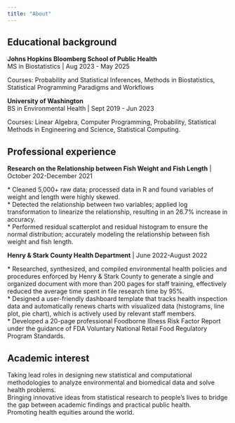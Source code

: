 ```yaml
---
title: "About"
---
```


## Educational background

**Johns Hopkins Bloomberg School of Public Health**\
MS in Biostatistics \| Aug 2023 - May 2025

Courses: Probability and Statistical Inferences, Methods in Biostatistics, Statistical Programming Paradigms and Workflows

**University of Washington**\
BS in Environmental Health \| Sept 2019 - Jun 2023

Courses: Linear Algebra, Computer Programming, Probability, Statistical Methods in Engineering and Science, Statistical Computing.

## Professional experience

**Research on the Relationship between Fish Weight and Fish Length** \| October 202-December 2021

\* Cleaned 5,000+ raw data; processed data in R and found variables of weight and length were highly skewed.\
\* Detected the relationship between two variables; applied log transformation to linearize the relationship, resulting in an 26.7% increase in accuracy.\
\* Performed residual scatterplot and residual histogram to ensure the normal distribution; accurately modeling the relationship between fish weight and fish length.

**Henry & Stark County Health Department** \| June 2022-August 2022

\* Researched, synthesized, and compiled environmental health policies and procedures enforced by Henry & Stark County to generate a single and organized document with more than 200 pages for staff training, effectively reduced the average time spent in file research time by 95%.\
\* Designed a user-friendly dashboard template that tracks health inspection data and automatically renews charts with visualized data (histograms, line plot, pie chart), which is actively used by relevant staff members.\
\* Developed a 20-page professional Foodborne Illness Risk Factor Report under the guidance of FDA Voluntary National Retail Food Regulatory Program Standards.

## Academic interest

Taking lead roles in designing new statistical and computational methodologies to analyze environmental and biomedical data and solve health problems.\
Bringing innovative ideas from statistical research to people's lives to bridge the gap between academic findings and practical public health.\
Promoting health equities around the world.\
